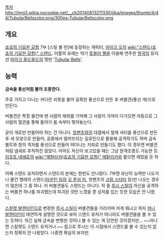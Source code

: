 [[목차]]
http://img3.wikia.nocookie.net/__cb20140813211330/jjba/images/thumb/4/44/TubularBellscolor.png/300px-TubularBellscolor.png
== 개요 ==
[[죠죠의 기묘한 모험]] 7부 [스틸 볼 런]에 등장하는 캐릭터, [[마이크 오]]의 [[wiki:"스탠드(죠죠의 기묘한 모험)" 스탠드]]. 이름의 유래는 악기 [[튜블러 벨]]을 이용해 연주한 [[영국]]의 뮤지션 [[마이크 올드필드]]의 명반 '[[Tubular Bells]]'.
== 능력 ==
'''금속을 풍선처럼 불어 조종한다.'''

주로 가지고 다니는 커다란 쇠못을 불어 길쭉한 풍선으로 만든 후 버블견(풍선 개)으로 만든다.

버블견은 특정 물건에 밴 사람의 체취를 기억해 그 사람이 가까이 다가오면 자동으로 그 사람의 혈관을 통해 들어가 몸 속부터 찢어놓는다.

굳이 개로만 만들어야 하는 건 아니다. [[핫팬츠(죠죠의 기묘한 모험)|핫팬츠]]와의 대결에서 철제 셔터를 풍선으로 만든 후 새 모양으로 만들어, 공중에서 떨어뜨리는 길로틴으로 활용해 공격하기도 하며 금속 볼트와 창의 격자를 풍선으로 만들어 떠다니는 지뢰로 만들기도 했다. 이 경우엔 버블견처럼 냄새로 추적하진 않았다. 아마도 자신이 보고있을 때는 그냥 원격조종도 가능한 듯. [[리조토 네에로]]의 [[wiki:"메탈리카(죠죠의 기묘한 모험)" 메탈리카]]와 붙으면 재밌을 듯 하다.

어째 스탠드 유저라면서 스탠드의 본체는 한번도 안나왔다. 7부엔 유난히 능력만 나오거나 물건 형태의 스탠드([[마운틴 팀]]의 [[오 론섬 미]], 핫팬츠의 [[크림 스타터]] 등)만 나오는 경우가 많은데 그 중 하나. 저 버블견들도 스탠드는 아니다. 작 중 [[루시 스틸]]이 자신을 공격하는 버블견 하나를 파괴했는데 파괴된 것만 느꼈을 뿐 상처를 입는 듯한 모습은 안 나왔다.

[[스칼렛 발렌타인]]으로 변장한 [[루시 스틸]]이 버블견들을 가리키며 저게 뭐냐고 하자 [[퍼니 발렌타인]]이 태연하게 설명한 것으로 보아 스탠드 유저가 아니라도 버블견들을 볼 수 있는 듯하다. 하긴 실제 금속을 변형한 것이니 볼 수 있는 게 당연한 것이겠지만... ~~아니면 스칼렛도 스탠드 유저거나.~~ 참고로 루시는 이 시점에서 스탠드를 볼 수 있는지 없는지 정확히 안 나왔었다. 나중엔 확실히 보지만.

